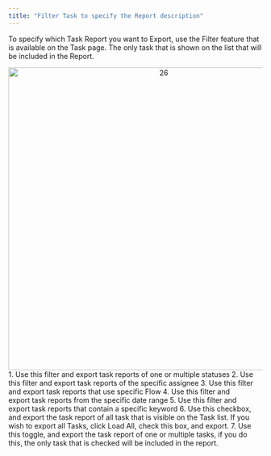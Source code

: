 ```yaml
---
title: "Filter Task to specify the Report description"
---
```



To specify which Task Report you want to Export, use the Filter feature that is available on the Task page. The only task that is shown on the list that will be included in the Report.

<div align="center">
  <img src="https://t3837933.p.clickup-attachments.com/t3837933/2536352d-c733-48a0-8de8-a6b02a8ee64a/26.png" alt="26" width="600" />
</div> 
1. Use this filter and export task reports of one or multiple statuses 
2. Use this filter and export task reports of the specific assignee 
3. Use this filter and export task reports that use specific Flow 
4. Use this filter and export task reports from the specific date range 
5. Use this filter and export task reports that contain a specific keyword 
6. Use this checkbox, and export the task report of all task that is visible on the Task list. If you wish to export all Tasks, click Load All, check this box, and export. 
7. Use this toggle, and export the task report of one or multiple tasks, if you do this, the only task that is checked will be included in the report.
